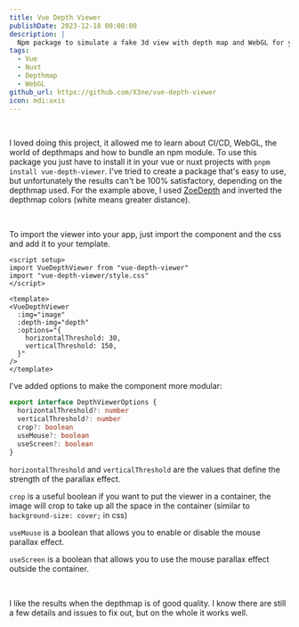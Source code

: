 ```yaml
---
title: Vue Depth Viewer
publishDate: 2023-12-18 00:00:00
description: |
  Npm package to simulate a fake 3d view with depth map and WebGL for your vue apps.
tags:
  - Vue
  - Nuxt
  - Depthmap
  - WebGL
github_url: https://github.com/X3ne/vue-depth-viewer
icon: mdi:axis
---
```


<DepthViewer client:load />

<br />

I loved doing this project, it allowed me to learn about CI/CD, WebGL,
the world of depthmaps and how to bundle an npm module. To use this package you just have
to install it in your vue or nuxt projects with `pnpm install vue-depth-viewer`.
I've tried to create a package that's easy to use, but unfortunately the results can't be 100% satisfactory,
depending on the depthmap used.
For the example above, I used [ZoeDepth](https://huggingface.co/spaces/shariqfarooq/ZoeDepth)
and inverted the depthmap colors (white means greater distance).

<br />

To import the viewer into your app, just import the component and the css and add it to your template.

```vue
<script setup>
import VueDepthViewer from "vue-depth-viewer"
import "vue-depth-viewer/style.css"
</script>

<template>
<VueDepthViewer
  :img="image"
  :depth-img="depth"
  :options="{
    horizontalThreshold: 30,
    verticalThreshold: 150,
  }"
/>
</template>
```

I've added options to make the component more modular:

```ts
export interface DepthViewerOptions {
  horizontalThreshold?: number
  verticalThreshold?: number
  crop?: boolean
  useMouse?: boolean
  useScreen?: boolean
}
```

`horizontalThreshold` and `verticalThreshold` are the values that define the strength of the parallax effect.

`crop` is a useful boolean if you want to put the viewer in a container,
the image will crop to take up all the space in the container (similar to `background-size: cover;` in css)

`useMouse` is a boolean that allows you to enable or disable the mouse parallax effect.

`useScreen` is a boolean that allows you to use the mouse parallax effect outside the container.

<br />

I like the results when the depthmap is of good quality.
I know there are still a few details and issues to fix out,
but on the whole it works well.
